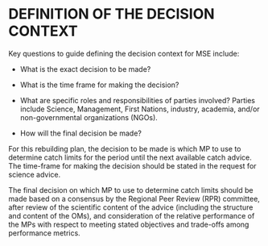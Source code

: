 # DEFINITION OF THE DECISION CONTEXT {#sec:decision-context}

Key questions to guide defining the decision context for MSE include:

* What is the exact decision to be made?

* What is the time frame for making the decision?

* What are specific roles and responsibilities of parties involved? Parties include Science, Management, First Nations, industry, academia, and/or non-governmental organizations (NGOs).

* How will the final decision be made?

For this rebuilding plan, the decision to be made is which MP to use to determine catch limits for the period until the next available catch advice.
The time-frame for making the decision should be stated in the request for science advice.

The final decision on which MP to use to determine catch limits should be made based on a consensus by the Regional Peer Review (RPR) committee, after review of the scientific content of the advice (including the structure and content of the OMs), and consideration of the relative performance of the MPs with respect to meeting stated objectives and trade-offs among performance metrics.
